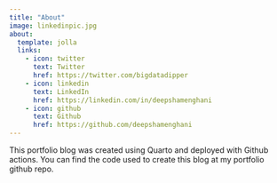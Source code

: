 ```yaml
---
title: "About"
image: linkedinpic.jpg
about:
  template: jolla
  links:
    - icon: twitter
      text: Twitter
      href: https://twitter.com/bigdatadipper
    - icon: linkedin
      text: LinkedIn
      href: https://linkedin.com/in/deepshamenghani
    - icon: github
      text: Github
      href: https://github.com/deepshamenghani
---
```


This portfolio blog was created using Quarto and deployed with Github actions.  You can find the code used to create this blog at my portfolio github repo.